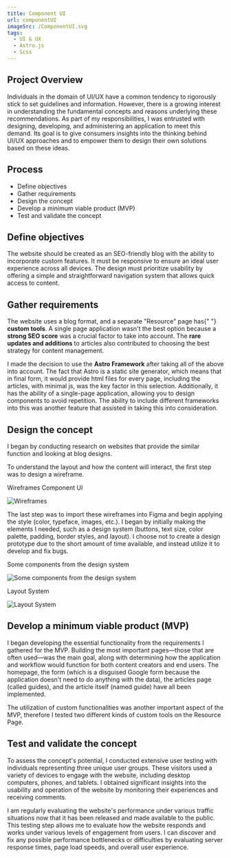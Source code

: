 ```yaml
---
title: Component UI
url: componentUI
imageSrc: /ComponentUI.svg
tags:
  - UI & UX
  - Astro.js
  - Scss
---
```


<div class="overview">
  <div class="description">
    <h2>Project Overview</h2>
    <p>
      Individuals in the domain of UI/UX have a common tendency to rigorously
      stick to set guidelines and information. However, there is a growing
      interest in understanding the fundamental concepts and reasons underlying
      these recommendations. As part of my responsibilities, I was entrusted
      with designing, developing, and administering an application to meet this
      demand. Its goal is to give consumers insights into the thinking behind
      UI/UX approaches and to empower them to design their own solutions based
      on these ideas.
    </p>
  </div>
  <div class="process">
    <h2>Process</h2>
    <ul>
      <li>Define objectives</li>
      <li>Gather requirements</li>
      <li>Design the concept</li>
      <li>Develop a minimum viable product (MVP)</li>
      <li>Test and validate the concept</li>
    </ul>
  </div>
</div>
<section>
  <h2>Define objectives</h2>
  <p>
    The website should be created as an SEO-friendly blog with the ability to
    incorporate custom features. It must be responsive to ensure an ideal user
    experience across all devices. The design must prioritize usability by
    offering a simple and straightforward navigation system that allows quick
    access to content.
  </p>
</section>
<section>
  <h2>Gather requirements</h2>
  <p>
    The website uses a blog format, and a separate "Resource" page has{" "}
    <b>custom tools</b>. A single page application wasn't the best option
    because a <b>strong SEO score</b> was a crucial factor to take into account.
    The <b>rare updates and additions</b> to articles also contributed to
    choosing the best strategy for content management.
  </p>
  <p>
    I made the decision to use the <b>Astro Framework</b> after taking all of
    the above into account. The fact that Astro is a static site generator,
    which means that in final form, it would provide html files for every page,
    including the articles, with minimal js, was the key factor in this
    selection. Additionally, it has the ability of a single-page application,
    allowing you to design components to avoid repetition. The ability to
    include different frameworks into this was another feature that assisted in
    taking this into consideration.
  </p>
</section>
<section>
  <h2>Design the concept</h2>
  <p>
    I began by conducting research on websites that provide the similar function
    and looking at blog designs.
  </p>
  <p>
    To understand the layout and how the content will interact, the first step
    was to design a wireframe.
  </p>
  <div class="photo">
    <p class="small">Wireframes Component UI</p>
    <img src="../componentui/wireframe.svg" alt="Wireframes" />
  </div>
  <p>
    The last step was to import these wireframes into Figma and begin applying
    the style (color, typeface, images, etc.). I began by initially making the
    elements I needed, such as a design system (buttons, text size, color
    palette, padding, border styles, and layout). I choose not to create a
    design prototype due to the short amount of time available, and instead
    utilize it to develop and fix bugs.
  </p>
  <div class="photo">
    <p class="small">Some components from the design system</p>
    <img
      src="../componentui/design-system-and-components.svg"
      alt="Some components from the design system"
    />
  </div>
  <div class="photo">
    <p class="small">Layout System</p>
    <img src="../componentui/layout-system.svg" alt="Layout System" />
  </div>
</section>
<section>
  <h2>Develop a minimum viable product (MVP)</h2>
  <p>
    I began developing the essential functionality from the requirements I
    gathered for the MVP. Building the most important pages—those that are often
    used—was the main goal, along with determining how the application and
    workflow would function for both content creators and end users. The
    homepage, the form (which is a disguised Google form because the application
    doesn't need to do anything with the data), the articles page (called
    guides), and the article itself (named guide) have all been implemented.
  </p>
  <p>
    The utilization of custom functionalities was another important aspect of
    the MVP, therefore I tested two different kinds of custom tools on the
    Resource Page.
  </p>
</section>
<section>
  <h2>Test and validate the concept</h2>
  <p>
    To assess the concept's potential, I conducted extensive user testing with
    individuals representing three unique user groups. These visitors used a
    variety of devices to engage with the website, including desktop computers,
    phones, and tablets. I obtained significant insights into the usability and
    operation of the website by monitoring their experiences and receiving
    comments.
  </p>
  <p>
    I am regularly evaluating the website's performance under various traffic
    situations now that it has been released and made available to the public.
    This testing step allows me to evaluate how the website responds and works
    under various levels of engagement from users. I can discover and fix any
    possible performance bottlenecks or difficulties by evaluating server
    response times, page load speeds, and overall user experience.
  </p>
</section>

